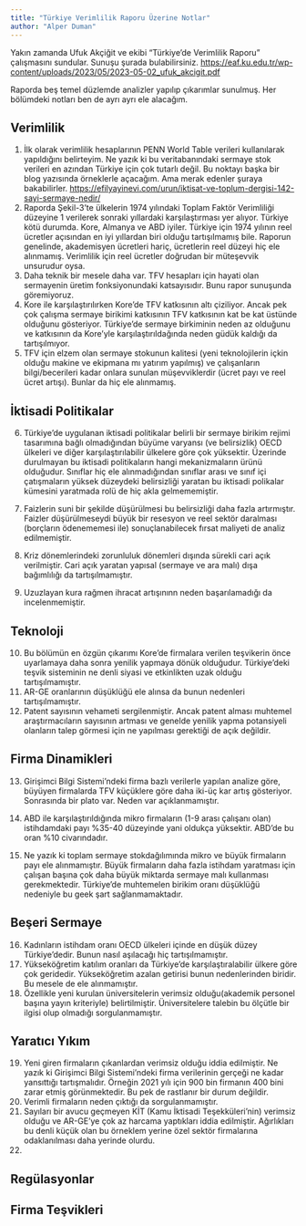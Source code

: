 ```yaml
---
title: "Türkiye Verimlilik Raporu Üzerine Notlar"
author: "Alper Duman"
---
```


Yakın zamanda Ufuk Akçiğit ve ekibi "Türkiye'de Verimlilik Raporu" çalışmasını sundular. Sunuşu şurada bulabilirsiniz. <https://eaf.ku.edu.tr/wp-content/uploads/2023/05/2023-05-02_ufuk_akcigit.pdf>

Raporda beş temel düzlemde analizler yapılıp çıkarımlar sunulmuş. Her bölümdeki notları ben de ayrı ayrı ele alacağım.

## Verimlilik

1.  İlk olarak verimlilik hesaplarının PENN World Table verileri kullanılarak yapıldığını belirteyim. Ne yazık ki bu veritabanındaki sermaye stok verileri en azından Türkiye için çok tutarlı değil. Bu noktayı başka bir blog yazısında örneklerle açacağım. Ama merak edenler şuraya bakabilirler. <https://efilyayinevi.com/urun/iktisat-ve-toplum-dergisi-142-sayi-sermaye-nedir/>
2.  Raporda Şekil-3'te ülkelerin 1974 yılındaki Toplam Faktör Verimliliği düzeyine 1 verilerek sonraki yıllardaki karşılaştırması yer alıyor. Türkiye kötü durumda. Kore, Almanya ve ABD iyiler. Türkiye için 1974 yılının reel ücretler açısından en iyi yıllardan biri olduğu tartışılmamış bile. Raporun genelinde, akademisyen ücretleri hariç, ücretlerin reel düzeyi hiç ele alınmamış. Verimlilik için reel ücretler doğrudan bir müteşevvik unsurudur oysa.
3.  Daha teknik bir mesele daha var. TFV hesapları için hayati olan sermayenin üretim fonksiyonundaki katsayısıdır. Bunu rapor sunuşunda göremiyoruz.
4.  Kore ile karşılaştırılırken Kore'de TFV katkısının altı çiziliyor. Ancak pek çok çalışma sermaye birikimi katkısının TFV katkısının kat be kat üstünde olduğunu gösteriyor. Türkiye'de sermaye birkiminin neden az olduğunu ve katkısının da Kore'yle karşılaştırıldağında neden güdük kaldığı da tartışılmıyor.
5.  TFV için elzem olan sermaye stokunun kalitesi (yeni teknolojilerin içkin olduğu makine ve ekipmana mı yatırım yapılmış) ve çalışanların bilgi/becerileri kadar onlara sunulan müşevviklerdir (ücret payı ve reel ücret artışı). Bunlar da hiç ele alınmamış.

## İktisadi Politikalar

6.  Türkiye'de uygulanan iktisadi politikalar belirli bir sermaye birikim rejimi tasarımına bağlı olmadığından büyüme varyansı (ve belirsizlik) OECD ülkeleri ve diğer karşılaştırılabilir ülkelere göre çok yüksektir. Üzerinde durulmayan bu iktisadi politikaların hangi mekanizmaların ürünü olduğudur. Sınıflar hiç ele alınmadığından sınıflar arası ve sınıf içi çatışmaların yüksek düzeydeki belirsizliği yaratan bu iktisadi polikalar kümesini yaratmada rolü de hiç akla gelmememiştir.

7.  Faizlerin suni bir şekilde düşürülmesi bu belirsizliği daha fazla artırmıştır. Faizler düşürülmeseydi büyük bir resesyon ve reel sektör daralması (borçların ödenememesi ile) sonuçlanabilecek fırsat maliyeti de analiz edilmemiştir.

8.  Kriz dönemlerindeki zorunluluk dönemleri dışında sürekli cari açık verilmiştir. Cari açık yaratan yapısal (sermaye ve ara malı) dışa bağımlılığı da tartışılmamıştır.

9.  Uzuzlayan kura rağmen ihracat artışınınn neden başarılamadığı da incelenmemiştir.

## Teknoloji

10. Bu bölümün en özgün çıkarımı Kore'de firmalara verilen teşvikerin önce uyarlamaya daha sonra yenilik yapmaya dönük olduğudur. Türkiye'deki teşvik sisteminin ne denli siyasi ve etkinlikten uzak olduğu tartışılmamıştır.
11. AR-GE oranlarının düşüklüğü ele alınsa da bunun nedenleri tartışılmamıştır.
12. Patent sayısının vehameti sergilenmiştir. Ancak patent alması muhtemel araştırmacıların sayısının artması ve genelde yenilik yapma potansiyeli olanların talep görmesi için ne yapılması gerektiği de açık değildir.

## Firma Dinamikleri

13. Girişimci Bilgi Sistemi'ndeki firma bazlı verilerle yapılan analize göre, büyüyen firmalarda TFV küçüklere göre daha iki-üç kar artış gösteriyor. Sonrasında bir plato var. Neden var açıklanmamıştır.

14. ABD ile karşılaştırıldığında mikro firmaların (1-9 arası çalışanı olan) istihdamdaki payı %35-40 düzeyinde yani oldukça yüksektir. ABD'de bu oran %10 civarındadır.

15. Ne yazık ki toplam sermaye stokdağılımında mikro ve büyük firmaların payı ele alınmamıştır. Büyük firmaların daha fazla istihdam yaratması için çalışan başına çok daha büyük miktarda sermaye malı kullanması gerekmektedir. Türkiye'de muhtemelen birikim oranı düşüklüğü nedeniyle bu geek şart sağlanmamaktadır.

## Beşeri Sermaye

16. Kadınların istihdam oranı OECD ülkeleri içinde en düşük düzey Türkiye'dedir. Bunun nasıl aşılacağı hiç tartışılmamıştır.
17. Yükseköğretim katılım oranları da Türkiye'de karşılaştıralabilir ülkere göre çok geridedir. Yükseköğretim azalan getirisi bunun nedenlerinden biridir. Bu mesele de ele alınmamıştır.
18. Özellikle yeni kurulan üniversitelerin verimsiz olduğu(akademik personel başına yayın kriteriyle) belirtilmiştir. Üniversitelere talebin bu ölçütle bir ilgisi olup olmadığı sorgulanmamıştır.

## Yaratıcı Yıkım

19. Yeni giren firmaların çıkanlardan verimsiz olduğu iddia edilmiştir. Ne yazık ki Girişimci Bilgi Sistemi'ndeki firma verilerinin gerçeği ne kadar yansıttığı tartışmalıdır. Örneğin 2021 yılı için 900 bin firmanın 400 bini zarar etmiş görünmektedir. Bu pek de rastlanır bir durum değildir.
20. Verimli firmaların neden çıktığı da sorgulanmamıştır.
21. Sayıları bir avucu geçmeyen KİT (Kamu İktisadi Teşekküleri'nin) verimsiz olduğu ve AR-GE'ye çok az harcama yaptıkları iddia edilmiştir. Ağırlıkları bu denli küçük olan bu örneklem yerine özel sektör firmalarına odaklanılması daha yerinde olurdu.
22. 

## Regülasyonlar

## Firma Teşvikleri
